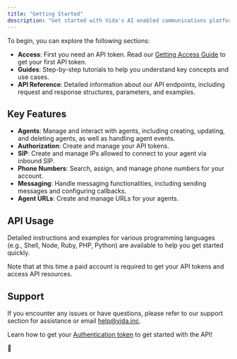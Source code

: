 ```yaml
---
title: "Getting Started"
description: "Get started with Vida's AI enabled communications platform."
---
```


To begin, you can explore the following sections:

- **Access**: First you need an API token. Read our [Getting Access Guide](https://docs.vida.dev/docs/getting-access) to get your first API token.
- **Guides**: Step-by-step tutorials to help you understand key concepts and use cases.
- **API Reference**: Detailed information about our API endpoints, including request and response structures, parameters, and examples.

## Key Features

- **Agents**: Manage and interact with agents, including creating, updating, and deleting agents, as well as handling agent events.
- **Authorization**: Create and manage your API tokens.
- **SIP**: Create and manage IPs allowed to connect to your agent via inbound SIP.
- **Phone Numbers**: Search, assign, and manage phone numbers for your account.
- **Messaging**: Handle messaging functionalities, including sending messages and configuring callbacks.
- **Agent URLs**: Create and manage URLs for your agents.

## API Usage

Detailed instructions and examples for various programming languages (e.g., Shell, Node, Ruby, PHP, Python) are available to help you get started quickly.

Note that at this time a paid account is required to get your API tokens and access API resources.

## Support

If you encounter any issues or have questions, please refer to our support section for assistance or email [help@vida.inc](mailto:help@vida.inc).

Learn how to get your [Authentication token](/api-reference/authentication) to get started with the API!



:blue_heart: